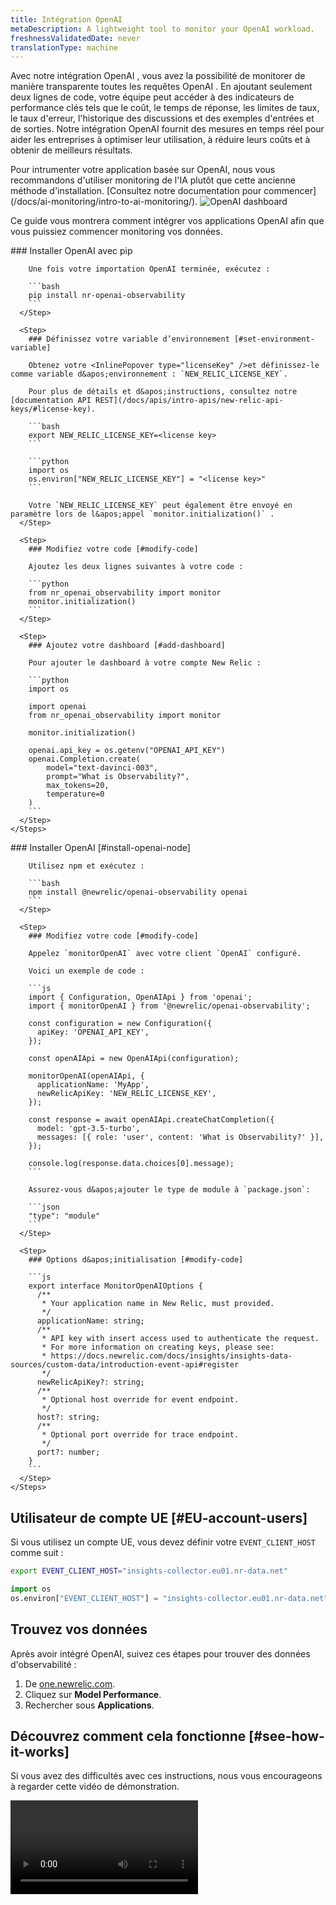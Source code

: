 ```yaml
---
title: Intégration OpenAI
metaDescription: A lightweight tool to monitor your OpenAI workload.
freshnessValidatedDate: never
translationType: machine
---
```


Avec notre intégration OpenAI , vous avez la possibilité de monitorer de manière transparente toutes les requêtes OpenAI . En ajoutant seulement deux lignes de code, votre équipe peut accéder à des indicateurs de performance clés tels que le coût, le temps de réponse, les limites de taux, le taux d&apos;erreur, l&apos;historique des discussions et des exemples d&apos;entrées et de sorties. Notre intégration OpenAI fournit des mesures en temps réel pour aider les entreprises à optimiser leur utilisation, à réduire leurs coûts et à obtenir de meilleurs résultats.

<Callout variant="important">
  Pour intrumenter votre application basée sur OpenAI, nous vous recommandons d&apos;utiliser monitoring de l&apos;IA plutôt que cette ancienne méthode d&apos;installation. [Consultez notre documentation pour commencer](/docs/ai-monitoring/intro-to-ai-monitoring/).
</Callout>

<img title="OpenAI dashboard" alt="OpenAI dashboard" src="/images/model-performance-monitoring_screenshot-crop_openai-dashboard-1.webp" />

Ce guide vous montrera comment intégrer vos applications OpenAI afin que vous puissiez commencer monitoring vos données.

<CollapserGroup>
  <Collapser id="install-with-python" title="Installation pour les applications Python">
    <Steps>
      <Step>
        ### Installer OpenAI avec pip

        Une fois votre importation OpenAI terminée, exécutez :

        ```bash
        pip install nr-openai-observability
        ```
      </Step>

      <Step>
        ### Définissez votre variable d’environnement [#set-environment-variable]

        Obtenez votre <InlinePopover type="licenseKey" />et définissez-le comme variable d&apos;environnement : `NEW_RELIC_LICENSE_KEY`.

        Pour plus de détails et d&apos;instructions, consultez notre [documentation API REST](/docs/apis/intro-apis/new-relic-api-keys/#license-key).

        ```bash
        export NEW_RELIC_LICENSE_KEY=<license key>
        ```

        ```python
        import os
        os.environ["NEW_RELIC_LICENSE_KEY"] = "<license key>"
        ```

        Votre `NEW_RELIC_LICENSE_KEY` peut également être envoyé en paramètre lors de l&apos;appel `monitor.initialization()` .
      </Step>

      <Step>
        ### Modifiez votre code [#modify-code]

        Ajoutez les deux lignes suivantes à votre code :

        ```python
        from nr_openai_observability import monitor
        monitor.initialization()
        ```
      </Step>

      <Step>
        ### Ajoutez votre dashboard [#add-dashboard]

        Pour ajouter le dashboard à votre compte New Relic :

        ```python
        import os

        import openai
        from nr_openai_observability import monitor

        monitor.initialization()

        openai.api_key = os.getenv("OPENAI_API_KEY")
        openai.Completion.create(
            model="text-davinci-003",
            prompt="What is Observability?",
            max_tokens=20,
            temperature=0 
        )
        ```
      </Step>
    </Steps>
  </Collapser>

  <Collapser id="install-with-node" title="Installer avec Node.js">
    <Steps>
      <Step>
        ### Installer OpenAI [#install-openai-node]

        Utilisez npm et exécutez :

        ```bash
        npm install @newrelic/openai-observability openai
        ```
      </Step>

      <Step>
        ### Modifiez votre code [#modify-code]

        Appelez `monitorOpenAI` avec votre client `OpenAI` configuré.

        Voici un exemple de code :

        ```js
        import { Configuration, OpenAIApi } from 'openai';
        import { monitorOpenAI } from '@newrelic/openai-observability';

        const configuration = new Configuration({
          apiKey: 'OPENAI_API_KEY',
        });

        const openAIApi = new OpenAIApi(configuration);

        monitorOpenAI(openAIApi, {
          applicationName: 'MyApp',
          newRelicApiKey: 'NEW_RELIC_LICENSE_KEY',
        });

        const response = await openAIApi.createChatCompletion({
          model: 'gpt-3.5-turbo',
          messages: [{ role: 'user', content: 'What is Observability?' }],
        });

        console.log(response.data.choices[0].message);
        ```

        Assurez-vous d&apos;ajouter le type de module à `package.json`:

        ```json
        "type": "module"
        ```
      </Step>

      <Step>
        ### Options d&apos;initialisation [#modify-code]

        ```js
        export interface MonitorOpenAIOptions {
          /**
           * Your application name in New Relic, must provided.
           */
          applicationName: string;
          /**
           * API key with insert access used to authenticate the request.
           * For more information on creating keys, please see:
           * https://docs.newrelic.com/docs/insights/insights-data-sources/custom-data/introduction-event-api#register
           */
          newRelicApiKey?: string;
          /**
           * Optional host override for event endpoint.
           */
          host?: string;
          /**
           * Optional port override for trace endpoint.
           */
          port?: number;
        }
        ```
      </Step>
    </Steps>
  </Collapser>
</CollapserGroup>

## Utilisateur de compte UE [#EU-account-users]

Si vous utilisez un compte UE, vous devez définir votre `EVENT_CLIENT_HOST` comme suit :

```bash
export EVENT_CLIENT_HOST="insights-collector.eu01.nr-data.net"
```

```python
import os
os.environ["EVENT_CLIENT_HOST"] = "insights-collector.eu01.nr-data.net"
```

## Trouvez vos données

Après avoir intégré OpenAI, suivez ces étapes pour trouver des données d&apos;observabilité :

1. De [one.newrelic.com](https://one.newrelic.com).
2. Cliquez sur <DNT>**Model Performance**</DNT>.
3. Rechercher sous <DNT>**Applications**</DNT>.

## Découvrez comment cela fonctionne [#see-how-it-works]

Si vous avez des difficultés avec ces instructions, nous vous encourageons à regarder cette vidéo de démonstration.

<Video type="wistia" id="dz28h83owk" />